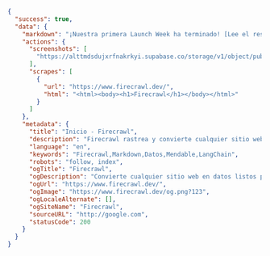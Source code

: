 ```json JSON
{
  "success": true,
  "data": {
    "markdown": "¡Nuestra primera Launch Week ha terminado! [Lee el resumen 🚀](blog/firecrawl-launch-week-1-recap)...",
    "actions": {
      "screenshots": [
        "https://alttmdsdujxrfnakrkyi.supabase.co/storage/v1/object/public/media/screenshot-75ef2d87-31e0-4349-a478-fb432a29e241.png"
      ],
      "scrapes": [
        {
          "url": "https://www.firecrawl.dev/",
          "html": "<html><body><h1>Firecrawl</h1></body></html>"
        }
      ]
    },
    "metadata": {
      "title": "Inicio - Firecrawl",
      "description": "Firecrawl rastrea y convierte cualquier sitio web en Markdown limpio.",
      "language": "en",
      "keywords": "Firecrawl,Markdown,Datos,Mendable,LangChain",
      "robots": "follow, index",
      "ogTitle": "Firecrawl",
      "ogDescription": "Convierte cualquier sitio web en datos listos para LLM.",
      "ogUrl": "https://www.firecrawl.dev/",
      "ogImage": "https://www.firecrawl.dev/og.png?123",
      "ogLocaleAlternate": [],
      "ogSiteName": "Firecrawl",
      "sourceURL": "http://google.com",
      "statusCode": 200
    }
  }
}
```
